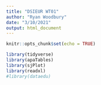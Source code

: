 ```yaml
---
title: "DSIEUR WT01"
author: "Ryan Woodbury"
date: "3/10/2021"
output: html_document
---
```


```r
knitr::opts_chunk$set(echo = TRUE)

library(tidyverse)
library(apaTables)
library(sjPlot)
library(readxl)
#library(dataedu)
```
